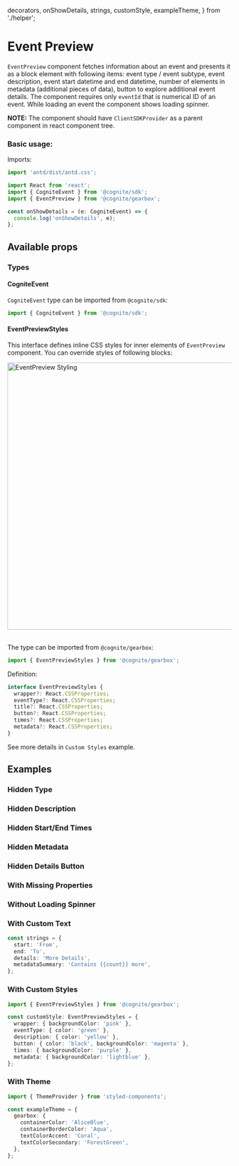   decorators,
  onShowDetails,
  strings,
  customStyle,
  exampleTheme,
} from './helper';

<Meta title="Events/EventPreview" decorators={decorators} />

# Event Preview

`EventPreview` component fetches information about an event and presents it as a block element with following items: event type / event subtype,
event description, event start datetime and end datetime, number of elements in metadata (additional pieces of data), button to explore
additional event details. The component requires only `eventId` that is numerical ID of an event. While loading an event the component
shows loading spinner.

**NOTE:** The component should have `ClientSDKProvider` as a parent component in react component tree.
### Basic usage:

Imports:

```typescript
import 'antd/dist/antd.css';

import React from 'react';
import { CogniteEvent } from '@cognite/sdk';
import { EventPreview } from '@cognite/gearbox';

```
```typescript
const onShowDetails = (e: CogniteEvent) => {
  console.log('onShowDetails', e);
};

```
<Preview>
  <Story name="Basic Usage" >
    <EventPreview eventId={25496029326330} onShowDetails={onShowDetails} />
  </Story>
</Preview>

## Available props

<Props of={EventPreview} />

### Types

#### CogniteEvent
`CogniteEvent` type can be imported from `@cognite/sdk`:

```typescript
import { CogniteEvent } from '@cognite/sdk';
```

#### EventPreviewStyles
This interface defines inline CSS styles for inner elements of `EventPreview` component.
You can override styles of following blocks:

<img src="event_preview/styling_schema.jpg" alt="EventPreview Styling" width="600px"/>
<br/><br/>

The type can be imported from `@cognite/gearbox`:

```typescript
import { EventPreviewStyles } from '@cognite/gearbox';
```

Definition:

```typescript
interface EventPreviewStyles {
  wrapper?: React.CSSProperties;
  eventType?: React.CSSProperties;
  title?: React.CSSProperties;
  button?: React.CSSProperties;
  times?: React.CSSProperties;
  metadata?: React.CSSProperties;
}
```

See more details in `Custom Styles` example.

## Examples

### Hidden Type

<Preview>
  <Story name="Hidden Type" >
    <EventPreview
      eventId={25496029326330}
      onShowDetails={onShowDetails}
      hideProperties={['type']}
    />
  </Story>
</Preview>

### Hidden Description

<Preview>
  <Story name="Hidden Description" >
    <EventPreview
      eventId={25496029326330}
      onShowDetails={onShowDetails}
      hideProperties={['description']}
    />
  </Story>
</Preview>

### Hidden Start/End Times

<Preview>
  <Story name="Hidden Start/End Times" >
    <EventPreview
      eventId={25496029326330}
      onShowDetails={onShowDetails}
      hideProperties={['startTime', 'endTime']}
    />
  </Story>
</Preview>

### Hidden Metadata

<Preview>
  <Story name="Hidden Metadata" >
    <EventPreview
      eventId={25496029326330}
      onShowDetails={onShowDetails}
      hideProperties={['metadata']}
    />
  </Story>
</Preview>

### Hidden Details Button

<Preview>
  <Story name="Hidden Details Button" >
    <EventPreview eventId={25496029326330} />
  </Story>
</Preview>

### With Missing Properties

<Preview>
  <Story name="With Missing Properties" >
    <EventPreview
      eventId={25496029326330}
      onShowDetails={onShowDetails}
    />
  </Story>
</Preview>

### Without Loading Spinner

<Preview>
  <Story name="Without Loading Spinner" >
    <EventPreview
      eventId={25496029326330}
      onShowDetails={onShowDetails}
      hideLoadingSpinner={true}
    />
  </Story>
</Preview>

### With Custom Text

```typescript
const strings = {
  start: 'From',
  end: 'To',
  details: 'More Details',
  metadataSummary: 'Contains {{count}} more',
};
```

<Preview>
  <Story name="With Custom Text" >
    <EventPreview
      eventId={25496029326330}
      onShowDetails={onShowDetails}
      strings={strings}
    />
  </Story>
</Preview>

### With Custom Styles

```typescript
import { EventPreviewStyles } from '@cognite/gearbox';

const customStyle: EventPreviewStyles = {
  wrapper: { backgroundColor: 'pink' },
  eventType: { color: 'green' },
  description: { color: 'yellow' },
  button: { color: 'black', backgroundColor: 'magenta' },
  times: { backgroundColor: 'purple' },
  metadata: { backgroundColor: 'lightblue' },
};
```

<Preview>
  <Story name="With Custom Styles" >
    <EventPreview
      eventId={25496029326330}
      onShowDetails={onShowDetails}
      styles={customStyle}
    />
  </Story>
</Preview>

### With Theme

```typescript
import { ThemeProvider } from 'styled-components';

const exampleTheme = {
  gearbox: {
    containerColor: 'AliceBlue',
    containerBorderColor: 'Aqua',
    textColorAccent: 'Coral',
    textColorSecondary: 'ForestGreen',
  },
};
```

<Preview>
  <Story name="With Theme" >
    <ThemeProvider theme={exampleTheme}><EventPreview eventId={25496029326330} onShowDetails={onShowDetails}/></ThemeProvider>
  </Story>
</Preview>
